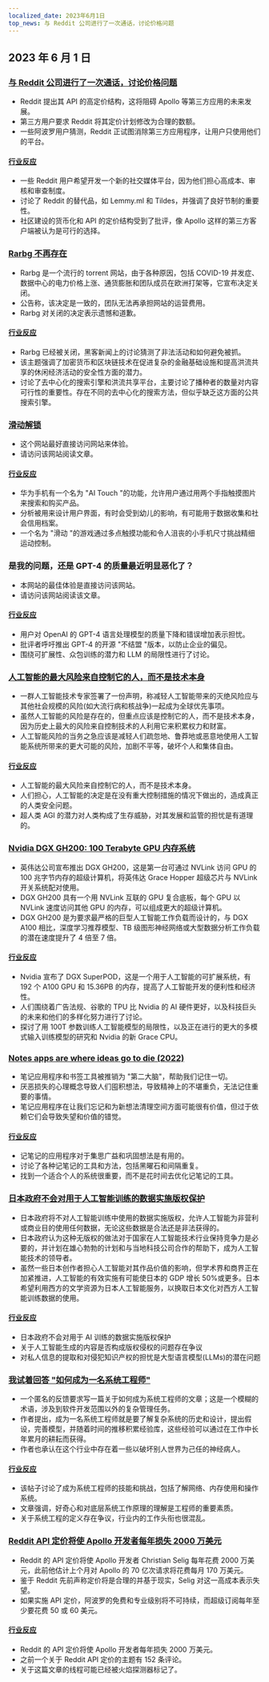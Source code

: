 ```yaml
---
localized_date: 2023年6月1日
top_news: 与 Reddit 公司进行了一次通话，讨论价格问题
---
```




<CallToAction />

<Steps>

## 2023 年 6 月 1 日

### [与 Reddit 公司进行了一次通话，讨论价格问题](https://old.reddit.com/r/apolloapp/comments/13ws4w3/had_a_call_with_reddit_to_discuss_pricing_bad/)

- Reddit 提出其 API 的高定价结构，这将阻碍 Apollo 等第三方应用的未来发展。
- 第三方用户要求 Reddit 将其定价计划修改为合理的数额。
- 一些阿波罗用户猜测，Reddit 正试图消除第三方应用程序，让用户只使用他们的平台。

#### [行业反应](http://news.ycombinator.com/item?id=36141083)

- 一些 Reddit 用户希望开发一个新的社交媒体平台，因为他们担心高成本、审核和审查制度。
- 讨论了 Reddit 的替代品，如 Lemmy.ml 和 Tildes，并强调了良好节制的重要性。
- 社区建设的货币化和 API 的定价结构受到了批评，像 Apollo 这样的第三方客户端被认为是可行的选择。

### [Rarbg 不再存在](https://web.archive.org/web/20230531105653/https://rarbg.to/index80.php)

- Rarbg 是一个流行的 torrent 网站，由于各种原因，包括 COVID-19 并发症、数据中心的电力价格上涨、通货膨胀和团队成员在欧洲打架等，它宣布决定关闭。
- 公告称，该决定是一致的，团队无法再承担网站的运营费用。
- Rarbg 对关闭的决定表示遗憾和道歉。

#### [行业反应](http://news.ycombinator.com/item?id=36136819)

- Rarbg 已经被关闭，黑客新闻上的讨论猜测了非法活动和如何避免被抓。
- 该主题强调了加密货币和区块链技术在促进复杂的金融基础设施和提高洪流共享的休闲经济活动的安全性方面的潜力。
- 讨论了去中心化的搜索引擎和洪流共享平台，主要讨论了播种者的数量对内容可行性的重要性。存在不同的去中心化的搜索方法，但似乎缺乏这方面的公共搜索引擎。

### [滑动解锁](https://cs.uwaterloo.ca/~csk/slide/)

- 这个网站最好直接访问网站来体验。
- 请访问该网站阅读文章。

#### [行业反应](http://news.ycombinator.com/item?id=36138304)

- 华为手机有一个名为 "AI Touch "的功能，允许用户通过用两个手指触摸图片来搜索和购买产品。
- 分析被用来设计用户界面，有时会受到幼儿的影响，有可能用于数据收集和社会信用档案。
- 一个名为 "滑动 "的游戏通过多点触摸功能和令人沮丧的小手机尺寸挑战精细运动控制。

### 是我的问题，还是 GPT-4 的质量最近明显恶化了？

- 本网站的最佳体验是直接访问该网站。
- 请访问该网站阅读该文章。

#### [行业反应](http://news.ycombinator.com/item?id=36134249)

- 用户对 OpenAI 的 GPT-4 语言处理模型的质量下降和错误增加表示担忧。
- 批评者呼吁推出 GPT-4 的开源 "不结盟 "版本，以防止企业的偏见。
- 围绕可扩展性、众包训练的潜力和 LLM 的局限性进行了讨论。

### [人工智能的最大风险来自控制它的人，而不是技术本身](https://aisnakeoil.substack.com/p/is-avoiding-extinction-from-ai-really)

- 一群人工智能技术专家签署了一份声明，称减轻人工智能带来的灭绝风险应与其他社会规模的风险(如大流行病和核战争)一起成为全球优先事项。
- 虽然人工智能的风险是存在的，但重点应该是控制它的人，而不是技术本身，因为历史上最大的风险来自控制技术的人利用它来积累权力和财富。
- 人工智能风险的当务之急应该是减轻人们疏忽地、鲁莽地或恶意地使用人工智能系统所带来的更大可能的风险，加剧不平等，破坏个人和集体自由。

#### [行业反应](http://news.ycombinator.com/item?id=36139852)

- 人工智能的最大风险来自控制它的人，而不是技术本身。
- 人们担心，人工智能的决定是在没有重大控制措施的情况下做出的，造成真正的人类安全问题。
- 超人类 AGI 的潜力对人类构成了生存威胁，对其发展和监管的担忧是有道理的。

### [Nvidia DGX GH200: 100 Terabyte GPU 内存系统](https://developer.nvidia.com/blog/announcing-nvidia-dgx-gh200-first-100-terabyte-gpu-memory-system/)

- 英伟达公司宣布推出 DGX GH200，这是第一台可通过 NVLink 访问 GPU 的 100 兆字节内存的超级计算机，将英伟达 Grace Hopper 超级芯片与 NVLink 开关系统配对使用。
- DGX GH200 具有一个用 NVLink 互联的 GPU 复合底板，每个 GPU 以 NVLink 速度访问其他 GPU 的内存，可以组成更大的超级计算机。
- DGX GH200 是为要求最严格的巨型人工智能工作负载而设计的，与 DGX A100 相比，深度学习推荐模型、TB 级图形神经网络或大型数据分析工作负载的潜在速度提升了 4 倍至 7 倍。

#### [行业反应](http://news.ycombinator.com/item?id=36133226)

- Nvidia 宣布了 DGX SuperPOD，这是一个用于人工智能的可扩展系统，有 192 个 A100 GPU 和 15.36PB 的内存，提高了人工智能开发的便利性和经济性。
- 人们围绕着广告法规、谷歌的 TPU 比 Nvidia 的 AI 硬件更好，以及科技巨头的未来和他们的多样化努力进行了讨论。
- 探讨了用 100T 参数训练人工智能模型的局限性，以及正在进行的更大的多模式输入训练模型的研究和 Nvidia 的新 Grace CPU。

### [Notes apps are where ideas go to die (2022)](https://www.reproof.app/blog/notes-apps-help-us-forget)

- 笔记应用程序和书签工具被推销为 "第二大脑"，帮助我们记住一切。
- 厌恶损失的心理概念导致人们囤积想法，导致精神上的不堪重负，无法记住重要的事情。
- 笔记应用程序在让我们忘记和为新想法清理空间方面可能很有价值，但过于依赖它们会导致失望和价值的错觉。

#### [行业反应](http://news.ycombinator.com/item?id=36136179)

- 记笔记的应用程序对于集思广益和巩固想法是有用的。
- 讨论了各种记笔记的工具和方法，包括黑曜石和间隔重复。
- 找到一个适合个人的系统很重要，而不是花时间去优化记笔记的工具。

### [日本政府不会对用于人工智能训练的数据实施版权保护](https://technomancers.ai/japan-goes-all-in-copyright-doesnt-apply-to-ai-training/)

- 日本政府将不对人工智能训练中使用的数据实施版权，允许人工智能为非营利或商业目的使用任何数据，无论这些数据是合法还是非法获得的。
- 日本政府认为这种无版权的做法对于国家在人工智能技术行业保持竞争力是必要的，并计划在雄心勃勃的计划和与当地科技公司合作的帮助下，成为人工智能技术的领导者。
- 虽然一些日本创作者担心人工智能对其作品价值的影响，但学术界和商界正在加紧推进，人工智能的有效实施有可能使日本的 GDP 增长 50%或更多。日本希望利用西方的文学资源为日本人工智能服务，以换取日本文化对西方人工智能训练数据的使用。

#### [行业反应](http://news.ycombinator.com/item?id=36144241)

- 日本政府不会对用于 AI 训练的数据实施版权保护
- 关于人工智能生成的内容是否构成版权侵权的问题存在争议
- 对私人信息的提取和对侵犯知识产权的担忧是大型语言模型(LLMs)的潜在问题

### [我试着回答 "如何成为一名系统工程师"](https://rachelbythebay.com/w/2023/05/30/eng/)

- 一个匿名的反馈要求写一篇关于如何成为系统工程师的文章；这是一个模糊的术语，涉及到软件开发范围以外的复杂管理任务。
- 作者提出，成为一名系统工程师就是要了解复杂系统的历史和设计，提出假设，完善模型，并随着时间的推移积累经验库，这些经验可以通过在工作中长年累月的耕耘而获得。
- 作者也承认在这个行业中存在着一些以破坏别人世界为己任的神经病人。

#### [行业反应](http://news.ycombinator.com/item?id=36133263)

- 该帖子讨论了成为系统工程师的技能和挑战，包括了解网络、内存使用和操作系统。
- 文章强调，好奇心和对底层系统工作原理的理解是工程师的重要素质。
- 关于系统工程的定义存在争议，行业内的工作头衔也很混乱。

### [Reddit API 定价将使 Apollo 开发者每年损失 2000 万美元](https://daringfireball.net/linked/2023/05/31/reddit-apollo-api-pricing)

- Reddit 的 API 定价将使 Apollo 开发者 Christian Selig 每年花费 2000 万美元，此前他估计上个月对 Apollo 的 70 亿次请求将花费每月 170 万美元。
- 鉴于 Reddit 先前声称定价将是合理的并基于现实，Selig 对这一高成本表示失望。
- 如果实施 API 定价，阿波罗的免费和专业级别将不可持续，而超级订阅每年至少要花费 50 或 60 美元。

#### [行业反应](http://news.ycombinator.com/item?id=36142285)

- Reddit 的 API 定价将使 Apollo 开发者每年损失 2000 万美元。
- 之前一个关于 Reddit API 定价的主题有 152 条评论。
- 关于这篇文章的线程可能已经被火焰探测器标记了。

</Steps>

